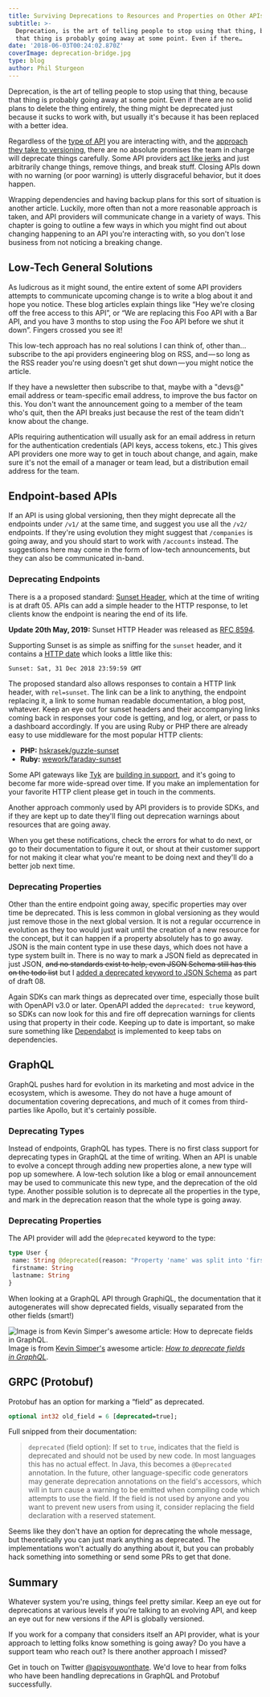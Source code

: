 ```yaml
---
title: Surviving Deprecations to Resources and Properties on Other APIs
subtitle: >-
  Deprecation, is the art of telling people to stop using that thing, because
  that thing is probably going away at some point. Even if there…
date: '2018-06-03T00:24:02.870Z'
coverImage: deprecation-bridge.jpg
type: blog
author: Phil Sturgeon
---
```


Deprecation, is the art of telling people to stop using that thing, because that
thing is probably going away at some point. Even if there are no solid plans to
delete the thing entirely, the thing might be deprecated just because it sucks
to work with, but usually it's because it has been replaced with a better idea.

Regardless of the [type of API](/blog/picking-the-right-api-paradigm) you are
interacting with, and the [approach they take to
versioning](/blog/api-versioning-has-no-right-way),
there are no absolute promises the team in charge will deprecate things
carefully. Some API providers [act like
jerks](https://groups.google.com/forum/#!topic/strava-api/_HW3UN4Mxt4) and just
arbitrarily change things, remove things, and break stuff. Closing APIs down
with no warning (or poor warning) is utterly disgraceful behavior, but it does
happen.

Wrapping dependencies and having backup plans for this sort of situation is
another article. Luckily, more often than not a more reasonable approach is
taken, and API providers will communicate change in a variety of ways. This
chapter is going to outline a few ways in which you might find out about
changing happening to an API you're interacting with, so you don't lose business
from not noticing a breaking change.

## Low-Tech General Solutions

As ludicrous as it might sound, the entire extent of some API providers attempts
to communicate upcoming change is to write a blog about it and hope you notice.
These blog articles explain things like “Hey we're closing off the free access
to this API”, or “We are replacing this Foo API with a Bar API, and you have 3
months to stop using the Foo API before we shut it down”. Fingers crossed you
see it!

This low-tech approach has no real solutions I can think of, other than…
subscribe to the api providers engineering blog on RSS, and — so long as the RSS
reader you're using doesn't get shut down — you might notice the article.

If they have a newsletter then subscribe to that, maybe with a "devs@" email
address or team-specific email address, to improve the bus factor on this. You
don't want the announcement going to a member of the team who's quit, then the
API breaks just because the rest of the team didn't know about the change.

APIs requiring authentication will usually ask for an email address in return
for the authentication credentials (API keys, access tokens, etc.) This gives
API providers one more way to get in touch about change, and again, make sure
it's not the email of a manager or team lead, but a distribution email address
for the team.

## Endpoint-based APIs

If an API is using global versioning, then they might deprecate all the
endpoints under `/v1/` at the same time, and suggest you use all the `/v2/`
endpoints. If they're using evolution they might suggest that `/companies` is
going away, and you should start to work with `/accounts` instead. The
suggestions here may come in the form of low-tech announcements, but they can
also be communicated in-band.

### Deprecating Endpoints

There is a a proposed standard: [Sunset
Header](https://tools.ietf.org/html/draft-wilde-sunset-header-05), which at the
time of writing is at draft 05. APIs can add a simple header to the HTTP
response, to let clients know the endpoint is nearing the end of its life.

**Update 20th May, 2019:** Sunset HTTP Header was released as [RFC
8594](https://tools.ietf.org/html/rfc8594).

Supporting Sunset is as simple as sniffing for the `sunset` header, and it
contains a [HTTP date](https://tools.ietf.org/html/rfc7231#section-7.1.1.1)
which looks a little like this:

```http
Sunset: Sat, 31 Dec 2018 23:59:59 GMT
````

The proposed standard also allows responses to contain a HTTP link header, with
`rel=sunset`. The link can be a link to anything, the endpoint replacing it, a
link to some human readable documentation, a blog post, whatever. Keep an eye
out for sunset headers and their accompanying links coming back in responses
your code is getting, and log, or alert, or pass to a dashboard accordingly. If
you are using Ruby or PHP there are already easy to use middleware for the most
popular HTTP clients:

- **PHP:** [hskrasek/guzzle-sunset](https://github.com/hskrasek/guzzle-sunset)
- **Ruby:** [wework/faraday-sunset](https://github.com/wework/faraday-sunset)

Some API gateways like [Tyk](http://tyk.io/) are [building in
support](https://github.com/TykTechnologies/tyk/issues/1626), and it's going to
become far more wide-spread over time. If you make an implementation for your
favorite HTTP client please get in touch in the comments.

Another approach commonly used by API providers is to provide SDKs, and if they
are kept up to date they'll fling out deprecation warnings about resources that
are going away.

When you get these notifications, check the errors for what to do next, or go to
their documentation to figure it out, or shout at their customer support for not
making it clear what you're meant to be doing next and they'll do a better job
next time.

### Deprecating Properties

Other than the entire endpoint going away, specific properties may over time be
deprecated. This is less common in global versioning as they would just remove
those in the next global version. It is not a regular occurrence in evolution as
they too would just wait until the creation of a new resource for the concept,
but it can happen if a property absolutely has to go away. JSON is the main
content type in use these days, which does not have a type system built in.
There is no way to mark a JSON field as deprecated in just JSON, <s>and no
standards exist to help, even JSON Schema still has this on the todo
list</s> but I [added a deprecated keyword to JSON
Schema](https://github.com/json-schema-org/json-schema-spec/issues/74) as part
of draft 08.

Again SDKs can mark things as deprecated over time, especially those built with
OpenAPI v3.0 or later. OpenAPI added the `deprecated: true` keyword, so SDKs can
now look for this and fire off deprecation warnings for clients using that
property in their code. Keeping up to date is important, so make sure something
like [Dependabot](https://https://dependabot.com/) is implemented to keep tabs
on dependencies.

## GraphQL

GraphQL pushes hard for evolution in its marketing and most advice in the
ecosystem, which is awesome. They do not have a huge amount of documentation
covering deprecations, and much of it comes from third-parties like Apollo, but
it's certainly possible.

### Deprecating Types

Instead of endpoints, GraphQL has types. There is no first class support for
deprecating types in GraphQL at the time of writing. When an API is unable to
evolve a concept through adding new properties alone, a new type will pop up
somewhere. A low-tech solution like a blog or email announcement may be used to
communicate this new type, and the deprecation of the old type. Another possible
solution is to deprecate all the properties in the type, and mark in the
deprecation reason that the whole type is going away.

### Deprecating Properties

The API provider will add the `@deprecated` keyword to the type:

```graphql
type User {
 name: String @deprecated(reason: "Property 'name' was split into 'firstname' and lastname'")
 firstname: String
 lastname: String
}
```

When looking at a GraphQL API through GraphiQL, the documentation that it autogenerates will show deprecated fields, visually separated from the other fields (smart!)

![Image is from [Kevin Simper's](https://medium.com/@kevinsimper/) awesome article: [_How to deprecate fields in GraphQL_](https://medium.com/@kevinsimper/how-to-deprecate-fields-in-graphql-52fbd03fb9d7).](https://cdn-images-1.medium.com/max/800/1*kq-wGBtiZc1dTAn2PgrlGg.png)
Image is from [Kevin Simper's](https://medium.com/@kevinsimper/) awesome article: [_How to deprecate fields in GraphQL_](https://medium.com/@kevinsimper/how-to-deprecate-fields-in-graphql-52fbd03fb9d7).

## GRPC (Protobuf)

Protobuf has an option for marking a “field” as deprecated.

```proto
optional int32 old_field = 6 [deprecated=true];
```

Full snipped from their documentation:

> `deprecated` (field option): If set to `true`, indicates that the field
> is deprecated and should not be used by new code. In most languages this has no
> actual effect. In Java, this becomes a `@Deprecated` annotation. In the future,
> other language-specific code generators may generate deprecation annotations on
> the field's accessors, which will in turn cause a warning to be emitted when
> compiling code which attempts to use the field. If the field is not used by
> anyone and you want to prevent new users from using it, consider replacing the
> field declaration with a reserved statement.

Seems like they don't have an option for deprecating the whole message, but
theoretically you can just mark anything as deprecated. The implementations
won't actually do anything about it, but you can probably hack something into
something or send some PRs to get that done.

## Summary

Whatever system you're using, things feel pretty similar. Keep an eye out for
deprecations at various levels if you're talking to an evolving API, and keep an
eye out for new versions if the API is globally versioned.

If you work for a company that considers itself an API provider, what is your
approach to letting folks know something is going away? Do you have a support
team who reach out? Is there another approach I missed?

Get in touch on Twitter [@apisyouwonthate](http://twitter.com/apisyouwonthate).
We'd love to hear from folks who have been handling deprecations in GraphQL and
Protobuf successfully.